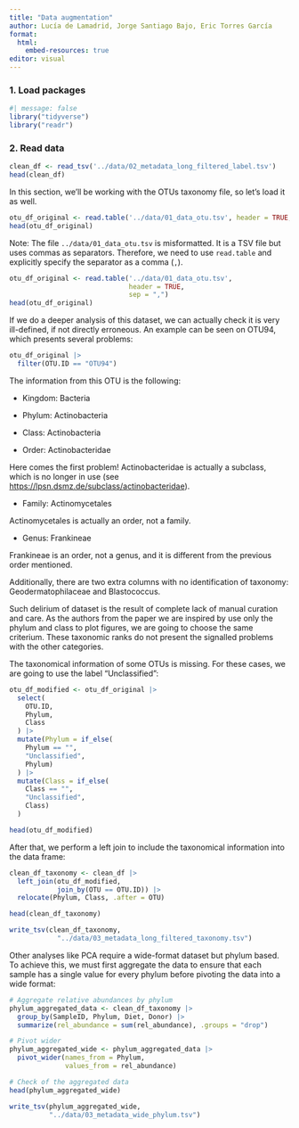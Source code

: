 ```yaml
---
title: "Data augmentation"
author: Lucía de Lamadrid, Jorge Santiago Bajo, Eric Torres García
format:
  html:
    embed-resources: true
editor: visual
---
```


### 1. Load packages

```r
#| message: false 
library("tidyverse") 
library("readr")
```

### 2. Read data

```r
clean_df <- read_tsv('../data/02_metadata_long_filtered_label.tsv')
head(clean_df)
```

In this section, we'll be working with the OTUs taxonomy file, so let's load it as well.


```r
otu_df_original <- read.table('../data/01_data_otu.tsv', header = TRUE, sep = ",")
head(otu_df_original)
```


Note: The file `../data/01_data_otu.tsv` is misformatted. It is a TSV file but uses commas as separators. Therefore, we need to use `read.table` and explicitly specify the separator as a comma (`,`).


```r
otu_df_original <- read.table('../data/01_data_otu.tsv', 
                              header = TRUE, 
                              sep = ",")
head(otu_df_original)
```

If we do a deeper analysis of this dataset, we can actually check it is very ill-defined, if not directly erroneous. An example can be seen on OTU94, which presents several problems:

```r
otu_df_original |> 
  filter(OTU.ID == "OTU94")
```

The information from this OTU is the following:

-   Kingdom: Bacteria

-   Phylum: Actinobacteria

-   Class: Actinobacteria

-   Order: Actinobacteridae

Here comes the first problem! Actinobacteridae is actually a subclass, which is no longer in use (see <https://lpsn.dsmz.de/subclass/actinobacteridae>).

-   Family: Actinomycetales

Actinomycetales is actually an order, not a family.

-   Genus: Frankineae

Frankineae is an order, not a genus, and it is different from the previous order mentioned.

Additionally, there are two extra columns with no identification of taxonomy: Geodermatophilaceae and Blastococcus.

Such delirium of dataset is the result of complete lack of manual curation and care. As the authors from the paper we are inspired by use only the phylum and class to plot figures, we are going to choose the same criterium. These taxonomic ranks do not present the signalled problems with the other categories.

The taxonomical information of some OTUs is missing. For these cases, we are going to use the label "Unclassified":

```r
otu_df_modified <- otu_df_original |> 
  select(
    OTU.ID, 
    Phylum, 
    Class
  ) |> 
  mutate(Phylum = if_else(
    Phylum == "",
    "Unclassified",
    Phylum)
  ) |> 
  mutate(Class = if_else(
    Class == "", 
    "Unclassified", 
    Class)
  )

head(otu_df_modified)
```

After that, we perform a left join to include the taxonomical information into the data frame:

```r
clean_df_taxonomy <- clean_df |>  
  left_join(otu_df_modified, 
            join_by(OTU == OTU.ID)) |> 
  relocate(Phylum, Class, .after = OTU) 

head(clean_df_taxonomy)
```

```r
write_tsv(clean_df_taxonomy, 
            "../data/03_metadata_long_filtered_taxonomy.tsv")
```

Other analyses like PCA require a wide-format dataset but phylum based. To achieve this, we must first aggregate the data to ensure that each sample has a single value for every phylum before pivoting the data into a wide format:

```r
# Aggregate relative abundances by phylum
phylum_aggregated_data <- clean_df_taxonomy |>
  group_by(SampleID, Phylum, Diet, Donor) |> 
  summarize(rel_abundance = sum(rel_abundance), .groups = "drop")

# Pivot wider
phylum_aggregated_wide <- phylum_aggregated_data |> 
  pivot_wider(names_from = Phylum, 
              values_from = rel_abundance)

# Check of the aggregated data
head(phylum_aggregated_wide)
```

```r
write_tsv(phylum_aggregated_wide, 
          "../data/03_metadata_wide_phylum.tsv")
```
